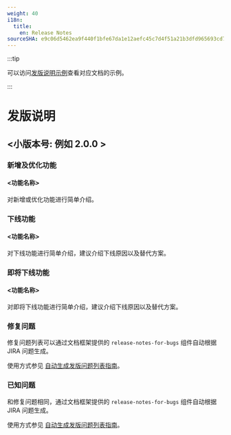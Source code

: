```yaml
---
weight: 40
i18n:
  title:
    en: Release Notes
sourceSHA: e9c06d5462ea9f440f1bfe67da1e12aefc45c7d4f51a21b3dfd965693cd70bde
---
```


:::tip

可以访问[发版说明示例](https://product-doc-guide.alauda.cn/template/release_notes/example.html)查看对应文档的示例。

:::

# 发版说明

## \<小版本号: 例如 2.0.0 \>

### 新增及优化功能

#### \<功能名称\>
对新增或优化功能进行简单介绍。

### 下线功能

#### \<功能名称\>
对下线功能进行简单介绍，建议介绍下线原因以及替代方案。

### 即将下线功能

#### \<功能名称\>
对即将下线功能进行简单介绍，建议介绍下线原因以及替代方案。

### 修复问题

修复问题列表可以通过文档框架提供的 `release-notes-for-bugs` 组件自动根据 JIRA 问题生成。

使用方式参见 [自动生成发版问题列表指南](https://product-doc-guide.alauda.cn/guide/auto_gen_releasenotes.html)。

### 已知问题

和修复问题相同，通过文档框架提供的 `release-notes-for-bugs` 组件自动根据 JIRA 问题生成。

使用方式参见 [自动生成发版问题列表指南](https://product-doc-guide.alauda.cn/guide/auto_gen_releasenotes.html)。
